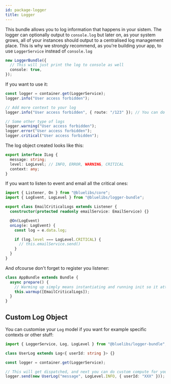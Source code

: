 ```yaml
---
id: package-logger
title: Logger
---
```



<PackageHeader version="1.0.1" packageName="logger-bundle" containsTypeDefs />

This bundle allows you to log information that happens in your sistem. The logger can optionally output to `console.log` but later on, as your system grows, all of your instances should output to a centralised log management place. This is why we strongly recommend, as you're building your app, to use `LoggerService` instead of `console.log`

```typescript
new LoggerBundle({
  // This will just print the log to console as well
  console: true,
});
```

If you want to use it:

```typescript
const logger = container.get(LoggerService);
logger.info("User access forbidden");

// Add more context to your log
logger.info("User access forbidden", { route: "/123" }); // You can do anything you like to your context

// Some other type of logs
logger.warning("User access forbidden");
logger.error("User access forbidden");
logger.critical("User access forbidden");
```

The log object created looks like this:

```typescript
export interface ILog {
  message: string;
  level: LogLevel; // INFO, ERROR, WARNING, CRITICAL
  context: any;
}
```

If you want to listen to event and email all the critical ones:

```typescript
import { Listener, On } from "@bluelibs/core";
import { LogEvent, LogLevel } from "@bluelibs/logger-bundle";

export class EmailCriticalLogs extends Listener {
  constructor(protected readonly emailService: EmailService) {}

  @On(LogEvent)
  onLog(e: LogEvent) {
    const log = e.data.log;

    if (log.level === LogLevel.CRITICAL) {
      // this.emailService.send()
    }
  }
}
```

And ofcourse don't forget to register you listener:

```typescript
class AppBundle extends Bundle {
  async prepare() {
    // Warming up simply means instantiating and running init so it attaches events
    this.warmup([EmailCriticalLogs]);
  }
}
```

## Custom Log Object

You can customise your `Log` model if you want for example specific contexts or other stuff:

```ts
import { LoggerService, Log, LogLevel } from "@bluelibs/logger-bundle";

class UserLog extends Log<{ userId: string }> {}

const logger = container.get(LoggerService);

// This will get dispatched, and next you can do custom compute for your log by checking instance of
logger.send(new UserLog("message", LogLevel.INFO, { userId: "XXX" }));
```
